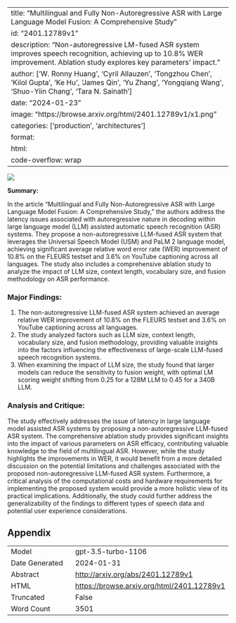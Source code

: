 
---
title: "Multilingual and Fully Non-Autoregressive ASR with Large Language Model Fusion: A Comprehensive Study"
id: "2401.12789v1"
description: "Non-autoregressive LM-fused ASR system improves speech recognition, achieving up to 10.8% WER improvement. Ablation study explores key parameters' impact."
author: ['W. Ronny Huang', 'Cyril Allauzen', 'Tongzhou Chen', 'Kilol Gupta', 'Ke Hu', 'James Qin', 'Yu Zhang', 'Yongqiang Wang', 'Shuo-Yiin Chang', 'Tara N. Sainath']
date: "2024-01-23"
image: "https://browse.arxiv.org/html/2401.12789v1/x1.png"
categories: ['production', 'architectures']
format:
  html:
    code-overflow: wrap
---

![](https://browse.arxiv.org/html/2401.12789v1/x1.png)

**Summary:**

In the article "Multilingual and Fully Non-Autoregressive ASR with Large Language Model Fusion: A Comprehensive Study," the authors address the latency issues associated with autoregressive nature in decoding within large language model (LLM) assisted automatic speech recognition (ASR) systems. They propose a non-autoregressive LLM-fused ASR system that leverages the Universal Speech Model (USM) and PaLM 2 language model, achieving significant average relative word error rate (WER) improvement of 10.8% on the FLEURS testset and 3.6% on YouTube captioning across all languages. The study also includes a comprehensive ablation study to analyze the impact of LLM size, context length, vocabulary size, and fusion methodology on ASR performance.

### Major Findings:
1. The non-autoregressive LLM-fused ASR system achieved an average relative WER improvement of 10.8% on the FLEURS testset and 3.6% on YouTube captioning across all languages.
2. The study analyzed factors such as LLM size, context length, vocabulary size, and fusion methodology, providing valuable insights into the factors influencing the effectiveness of large-scale LLM-fused speech recognition systems.
3. When examining the impact of LLM size, the study found that larger models can reduce the sensitivity to fusion weight, with optimal LM scoring weight shifting from 0.25 for a 128M LLM to 0.45 for a 340B LLM.

### Analysis and Critique:
The study effectively addresses the issue of latency in large language model assisted ASR systems by proposing a non-autoregressive LLM-fused ASR system. The comprehensive ablation study provides significant insights into the impact of various parameters on ASR efficacy, contributing valuable knowledge to the field of multilingual ASR. However, while the study highlights the improvements in WER, it would benefit from a more detailed discussion on the potential limitations and challenges associated with the proposed non-autoregressive LLM-fused ASR system. Furthermore, a critical analysis of the computational costs and hardware requirements for implementing the proposed system would provide a more holistic view of its practical implications. Additionally, the study could further address the generalizability of the findings to different types of speech data and potential user experience considerations.

## Appendix

|          |          |
|----------|----------|
| Model     | gpt-3.5-turbo-1106       |
| Date Generated     | 2024-01-31       |
| Abstract | [http://arxiv.org/abs/2401.12789v1](http://arxiv.org/abs/2401.12789v1)        |
| HTML     | [https://browse.arxiv.org/html/2401.12789v1](https://browse.arxiv.org/html/2401.12789v1)       |
| Truncated       | False       |
| Word Count       | 3501       |